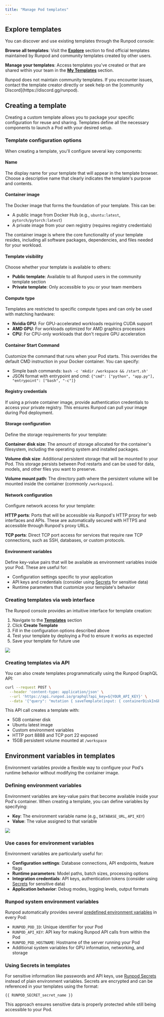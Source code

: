 ```yaml
---
title: "Manage Pod templates"
---
```


## Explore templates

You can discover and use existing templates through the Runpod console:

**Browse all templates**: Visit the **[Explore](https://www.console.runpod.io/explore)** section to find official templates maintained by Runpod and community templates created by other users.

**Manage your templates**: Access templates you've created or that are shared within your team in the **[My Templates](https://www.console.runpod.io/user/templates)** section.

<Warning>
Runpod does not maintain community templates. If you encounter issues, contact the template creator directly or seek help on the [community Discord](https://discord.gg/runpod).
</Warning>

## Creating a template

Creating a custom template allows you to package your specific configuration for reuse and sharing. Templates define all the necessary components to launch a Pod with your desired setup.

### Template configuration options

When creating a template, you'll configure several key components:

#### Name
The display name for your template that will appear in the template browser. Choose a descriptive name that clearly indicates the template's purpose and contents.

#### Container image
The Docker image that forms the foundation of your template. This can be:
- A public image from Docker Hub (e.g., `ubuntu:latest`, `pytorch/pytorch:latest`)
- A private image from your own registry (requires registry credentials)

The container image is where the core functionality of your template resides, including all software packages, dependencies, and files needed for your workload.

#### Template visibility
Choose whether your template is available to others:
- **Public template**: Available to all Runpod users in the community template section
- **Private template**: Only accessible to you or your team members

#### Compute type
Templates are restricted to specific compute types and can only be used with matching hardware:
- **Nvidia GPU**: For GPU-accelerated workloads requiring CUDA support
- **AMD GPU**: For workloads optimized for AMD graphics processors  
- **CPU**: For CPU-only workloads that don't require GPU acceleration

#### Container Start Command
Customize the command that runs when your Pod starts. This overrides the default CMD instruction in your Docker container. You can specify:
- Simple bash commands: `bash -c 'mkdir /workspace && /start.sh'`
- JSON format with entrypoint and cmd: `{"cmd": ["python", "app.py"], "entrypoint": ["bash", "-c"]}`

#### Registry credentials
If using a private container image, provide authentication credentials to access your private registry. This ensures Runpod can pull your image during Pod deployment.

#### Storage configuration
Define the storage requirements for your template:

**Container disk size**: The amount of storage allocated for the container's filesystem, including the operating system and installed packages.

**Volume disk size**: Additional persistent storage that will be mounted to your Pod. This storage persists between Pod restarts and can be used for data, models, and other files you want to preserve.

**Volume mount path**: The directory path where the persistent volume will be mounted inside the container (commonly `/workspace`).

#### Network configuration
Configure network access for your template:

**HTTP ports**: Ports that will be accessible via Runpod's HTTP proxy for web interfaces and APIs. These are automatically secured with HTTPS and accessible through Runpod's proxy URLs.

**TCP ports**: Direct TCP port access for services that require raw TCP connections, such as SSH, databases, or custom protocols.

#### Environment variables
Define key-value pairs that will be available as environment variables inside your Pod. These are useful for:
- Configuration settings specific to your application
- API keys and credentials (consider using [Secrets](/pods/templates/secrets) for sensitive data)
- Runtime parameters that customize your template's behavior

### Creating templates via web interface

The Runpod console provides an intuitive interface for template creation:

1. Navigate to the **[Templates](https://www.console.runpod.io/user/templates)** section
2. Click **Create Template**
3. Fill in the configuration options described above
4. Test your template by deploying a Pod to ensure it works as expected
5. Save your template for future use

<Frame caption="Template creation interface showing configuration options">
  <img src="/images/bb5f3a75-8418b2b-image-c1402cbb80aedf75f02c7eb9159ead1b.png" />
</Frame>

### Creating templates via API

You can also create templates programmatically using the Runpod GraphQL API:

```sh
curl --request POST \
  --header 'content-type: application/json' \
  --url 'https://api.runpod.io/graphql?api_key=${YOUR_API_KEY}' \
  --data '{"query": "mutation { saveTemplate(input: { containerDiskInGb: 5, dockerArgs: \"sleep infinity\", env: [ { key: \"key1\", value: \"value1\" }, { key: \"key2\", value: \"value2\" } ], imageName: \"ubuntu:latest\", name: \"Generated Template\", ports: \"8888/http,22/tcp\", readme: \"## Hello, World!\", volumeInGb: 15, volumeMountPath: \"/workspace\" }) { containerDiskInGb dockerArgs env { key value } id imageName name ports readme volumeInGb volumeMountPath } }"}'
```

This API call creates a template with:
- 5GB container disk
- Ubuntu latest image
- Custom environment variables
- HTTP port 8888 and TCP port 22 exposed
- 15GB persistent volume mounted at `/workspace`

## Environment variables in templates

Environment variables provide a flexible way to configure your Pod's runtime behavior without modifying the container image.

### Defining environment variables

Environment variables are key-value pairs that become available inside your Pod's container. When creating a template, you can define variables by specifying:
- **Key**: The environment variable name (e.g., `DATABASE_URL`, `API_KEY`)
- **Value**: The value assigned to that variable

<Frame caption="Environment variables configuration in template creation">
  <img src="/images/0f78b378-b7670dd-image-21c924ef5c5c98aff2a8e7ff87f21f39.png" />
</Frame>

### Use cases for environment variables

Environment variables are particularly useful for:
- **Configuration settings**: Database connections, API endpoints, feature flags
- **Runtime parameters**: Model paths, batch sizes, processing options
- **Integration credentials**: API keys, authentication tokens (consider using [Secrets](/pods/templates/secrets) for sensitive data)
- **Application behavior**: Debug modes, logging levels, output formats

### Runpod system environment variables

Runpod automatically provides several [predefined environment variables](/pods/references/environment-variables) in every Pod:
- `RUNPOD_POD_ID`: Unique identifier for your Pod
- `RUNPOD_API_KEY`: API key for making Runpod API calls from within the Pod
- `RUNPOD_POD_HOSTNAME`: Hostname of the server running your Pod
- Additional system variables for GPU information, networking, and storage

### Using Secrets in templates

For sensitive information like passwords and API keys, use [Runpod Secrets](/pods/templates/secrets) instead of plain environment variables. Secrets are encrypted and can be referenced in your templates using the format:

```
{{ RUNPOD_SECRET_secret_name }}
```

This approach ensures sensitive data is properly protected while still being accessible to your Pod.
